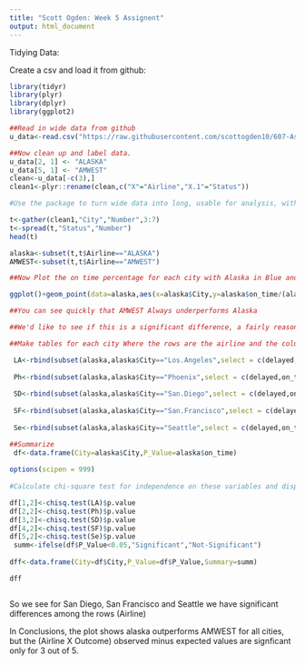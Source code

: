 ---
title: "Scott Ogden: Week 5 Assignent"
output: html_document
---

Tidying Data:

Create a csv and load it from github:

```{r}
library(tidyr)
library(plyr)
library(dplyr)
library(ggplot2)

##Read in wide data from github
u_data<-read.csv("https://raw.githubusercontent.com/scottogden10/607-Assignment2/master/untidy2.csv")

##Now clean up and label data.
u_data[2, 1] <- "ALASKA"
u_data[5, 1] <- "AMWEST"
clean<-u_data[-c(3),]
clean1<-plyr::rename(clean,c("X"="Airline","X.1"="Status"))

#Use the package to turn wide data into long, usable for analysis, with the only columns being for measures (dimensions collapse)

t<-gather(clean1,"City","Number",3:7)
t<-spread(t,"Status","Number")
head(t)

alaska<-subset(t,t$Airline=="ALASKA")
AMWEST<-subset(t,t$Airline=="AMWEST")

##Now Plot the on time percentage for each city with Alaska in Blue and AMWEST in red.

ggplot()+geom_point(data=alaska,aes(x=alaska$City,y=alaska$on_time/(alaska$delayed+alaska$on_time)),colour='blue',size=4)+geom_point(data=AMWEST,aes(x=AMWEST$City,y=AMWEST$on_time/(AMWEST$delayed+AMWEST$on_time)),colour='red',size=4)+labs(x="City",y="Percent on time")+ggtitle("Alaska vs AMWEST On Time Percentage")

##You can see quickly that AMWEST Always underperforms Alaska

##We'd like to see if this is a significant difference, a fairly reasonable test may be the Chi Square test for independence for each city (adding Yates' correction for continuity when needed)  

##Make tables for each city Where the rows are the airline and the columns are on time and delayed.

 LA<-rbind(subset(alaska,alaska$City=="Los.Angeles",select = c(delayed,on_time)),subset(AMWEST,AMWEST$City=="Los.Angeles",select = c(delayed,on_time)))
 
 Ph<-rbind(subset(alaska,alaska$City=="Phoenix",select = c(delayed,on_time)),subset(AMWEST,AMWEST$City=="Phoenix",select = c(delayed,on_time)))
 
 SD<-rbind(subset(alaska,alaska$City=="San.Diego",select = c(delayed,on_time)),subset(AMWEST,AMWEST$City=="San.Diego",select = c(delayed,on_time)))
 
 SF<-rbind(subset(alaska,alaska$City=="San.Francisco",select = c(delayed,on_time)),subset(AMWEST,AMWEST$City=="San.Francisco",select = c(delayed,on_time)))
 
 Se<-rbind(subset(alaska,alaska$City=="Seattle",select = c(delayed,on_time)),subset(AMWEST,AMWEST$City=="Seattle",select = c(delayed,on_time)))

##Summarize
 df<-data.frame(City=alaska$City,P_Value=alaska$on_time)
 
options(scipen = 999)
 
#Calculate chi-square test for independence on these variables and display with a summary column.

df[1,2]<-chisq.test(LA)$p.value
df[2,2]<-chisq.test(Ph)$p.value
df[3,2]<-chisq.test(SD)$p.value
df[4,2]<-chisq.test(SF)$p.value
df[5,2]<-chisq.test(Se)$p.value
 summ<-ifelse(df$P_Value<0.05,"Significant","Not-Significant")
 
dff<-data.frame(City=df$City,P_Value=df$P_Value,Summary=summ)

dff



```
So we see for San Diego, San Francisco and Seattle we have significant differences among the rows (Airline)

In Conclusions, the plot shows alaska outperforms AMWEST for all cities, but the (Airline X Outcome) observed minus expected values are signficant only for 3 out of 5.
